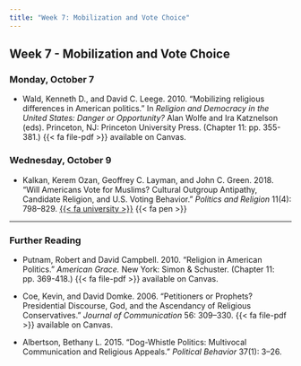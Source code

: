 ```yaml
---
title: "Week 7: Mobilization and Vote Choice"
---
```


::: {.content-visible when-format="pdf"}

## Week 7 - Mobilization and Vote Choice

:::


[//]: <> (Need to write intro)

### Monday, October 7

- Wald, Kenneth D., and David C. Leege. 2010. "Mobilizing religious differences in American politics." In *Religion and Democracy in the United States: Danger or Opportunity?* Alan Wolfe and Ira Katznelson (eds). Princeton, NJ: Princeton University Press. (Chapter 11: pp. 355-381.) {{< fa file-pdf >}} available on Canvas.



### Wednesday, October 9

- Kalkan, Kerem Ozan, Geoffrey C. Layman, and John C. Green. 2018. "Will Americans Vote for Muslims? Cultural Outgroup Antipathy, Candidate Religion, and U.S. Voting Behavior." *Politics and Religion* 11(4): 798–829. [{{< fa university >}}](https://search.ebscohost.com/login.aspx?direct=true&AuthType=shib&db=poh&AN=132890314&site=eds-live&scope=site&custid=asc1) {{< fa pen >}}



 
::: {.content-visible when-format="html"}

---
 
### Further Reading

- Putnam, Robert and David Campbell. 2010. "Religion in American Politics." *American Grace.* New York: Simon & Schuster. (Chapter 11: pp. 369-418.) {{< fa file-pdf >}} available on Canvas.

- Coe, Kevin, and David Domke. 2006. "Petitioners or Prophets? Presidential Discourse, God, and the Ascendancy of Religious Conservatives." *Journal of Communication* 56: 309–330. {{< fa file-pdf >}} available on Canvas.

- Albertson, Bethany L. 2015. "Dog-Whistle Politics: Multivocal Communication and Religious Appeals." *Political Behavior* 37(1): 3–26.


:::

